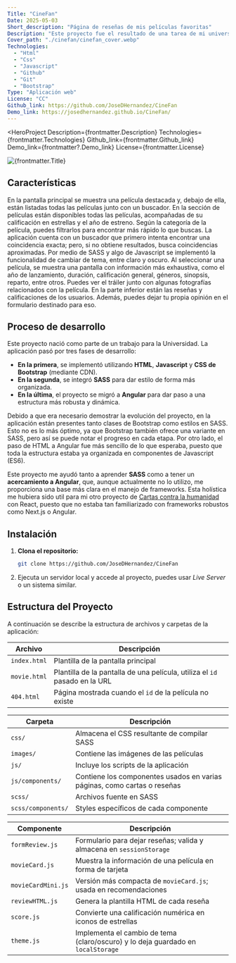 ```yaml
---
Title: "CineFan"
Date: 2025-05-03
Short_description: "Página de reseñas de mis películas favoritas"
Description: "Este proyecto fue el resultado de una tarea de mi universidad y es una página de películas con un sistema de reseñas, en el cual se muestran mis peliculas favritas, junto con reseñas y calificaciones. en este proyecto aprendi el uso de SASS y los placeholders o esqueletos para mejorar el diseño y evitar el desplazmiento de componenetes. Al principio se desarrollo solo con bootstrap (cnd) pero despues exigieron el uso de sass"
Cover_path: "./cinefan/cinefan_cover.webp"
Technologies:
  - "Html"
  - "Css"
  - "Javascript"
  - "Github"
  - "Git"
  - "Bootstrap"
Type: "Aplicación web"
License: "CC"
Github_link: https://github.com/JoseDHernandez/CineFan
Demo_link: https://josedhernandez.github.io/CineFan/
---
```



<HeroProject
  Description={frontmatter.Description}
  Technologies={frontmatter.Technologies}
  Github_link={frontmatter.Github_link}
  Demo_link={frontmatter?.Demo_link}
  License={frontmatter.License}
>
  <Image src={Imagen} alt={frontmatter.Title} />
</HeroProject>

## Características

<FeatureCard title="Película destacada" image={Imagen}>
  En la pantalla principal se muestra una película destacada y, debajo de ella,
  están listadas todas las películas junto con un buscador.
</FeatureCard>

<FeatureCard title="Listado de películas" image={Image1}>
  En la sección de películas están disponibles todas las películas, acompañadas
  de su calificación en estrellas y el año de estreno.
</FeatureCard>

<FeatureCard title="Filtrado de películas" image={Image2}>
  Según la categoría de la película, puedes filtrarlos para encontrar más rápido
  lo que buscas.
</FeatureCard>

<FeatureCard title="Buscador de películas" image={Image3}>
  La aplicación cuenta con un buscador que primero intenta encontrar una
  coincidencia exacta; pero, si no obtiene resultados, busca coincidencias
  aproximadas.
</FeatureCard>

<FeatureCard title="Tema oscuro" image={Image4}>
  Por medio de SASS y algo de Javascript se implementó la funcionalidad de
  cambiar de tema, entre claro y oscuro.
</FeatureCard>

<FeatureCard title="Información detallada de la película" image={Image5}>
  Al seleccionar una película, se muestra una pantalla con información más
  exhaustiva, como el año de lanzamiento, duración, calificación general,
  géneros, sinopsis, reparto, entre otros.
</FeatureCard>

<FeatureCard title="Tráiler y galería de fotos" image={Image6}>
  Puedes ver el tráiler junto con algunas fotografías relacionados con la
  película.
</FeatureCard>

<FeatureCard title="Reseñas" image={Image7}>
  En la parte inferior están las reseñas y calificaciones de los usuarios.
  Además, puedes dejar tu propia opinión en el formulario destinado para eso.
</FeatureCard>

## Proceso de desarrollo

Este proyecto nació como parte de un trabajo para la Universidad. La aplicación pasó por tres fases de desarrollo:

- **En la primera**, se implementó utilizando **HTML**, **Javascript** y **CSS de Bootstrap** (mediante CDN).
- **En la segunda**, se integró **SASS** para dar estilo de forma más organizada.
- **En la última**, el proyecto se migró a **Angular** para dar paso a una estructura más robusta y dinámica.

Debido a que era necesario demostrar la evolución del proyecto, en la aplicación están presentes tanto clases de Bootstrap como estilos en SASS. Esto no es lo más óptimo, ya que Bootstrap también ofrece una variante en SASS, pero así se puede notar el progreso en cada etapa. Por otro lado, el paso de HTML a Angular fue más sencillo de lo que esperaba, puesto que toda la estructura estaba ya organizada en componentes de Javascript (ES6).

Este proyecto me ayudó tanto a aprender **SASS** como a tener un **acercamiento a Angular**, que, aunque actualmente no lo utilizo, me proporciona una base más clara en el manejo de frameworks. Esta holística me hubiera sido util para mi otro proyecto de [Cartas contra la humanidad](/proyectos/cards-against-humanity) con React, puesto que no estaba tan familiarizado con frameworks robustos como Next.js o Angular.

## Instalación

1. **Clona el repositorio:**

   ```bash
   git clone https://github.com/JoseDHernandez/CineFan
   ```

2. Ejecuta un servidor local y accede al proyecto, puedes usar _Live Server_ o un sistema similar.

## Estructura del Proyecto

A continuación se describe la estructura de archivos y carpetas de la aplicación:

| Archivo      | Descripción                                                                |
| ------------ | -------------------------------------------------------------------------- |
| `index.html` | Plantilla de la pantalla principal                                         |
| `movie.html` | Plantilla de la pantalla de una película, utiliza el `id` pasado en la URL |
| `404.html`   | Página mostrada cuando el `id` de la película no existe                    |

| Carpeta            | Descripción                                                              |
| ------------------ | ------------------------------------------------------------------------ |
| `css/`             | Almacena el CSS resultante de compilar SASS                              |
| `images/`          | Contiene las imágenes de las películas                                   |
| `js/`              | Incluye los scripts de la aplicación                                     |
| `js/components/`   | Contiene los componentes usados en varias páginas, como cartas o reseñas |
| `scss/`            | Archivos fuente en SASS                                                  |
| `scss/components/` | Styles específicos de cada componente                                    |

| Componente         | Descripción                                                                      |
| ------------------ | -------------------------------------------------------------------------------- |
| `formReview.js`    | Formulario para dejar reseñas; valida y almacena en `sessionStorage`             |
| `movieCard.js`     | Muestra la información de una película en forma de tarjeta                       |
| `movieCardMini.js` | Versión más compacta de `movieCard.js`; usada en recomendaciones                 |
| `reviewHTML.js`    | Genera la plantilla HTML de cada reseña                                          |
| `score.js`         | Convierte una calificación numérica en iconos de estrellas                       |
| `theme.js`         | Implementa el cambio de tema (claro/oscuro) y lo deja guardado en `localStorage` |
